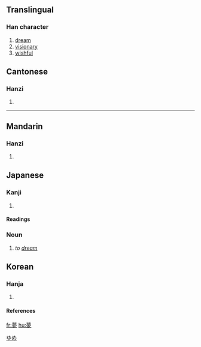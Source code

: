 {{see|梦}}

==Translingual==
===Han character===
{{Han char|rn=36|rad=夕|as=11|sn=14|four=4420<sub>7</sub>|canj=廿田中弓 (TWLN)}}
# [[dream]]
# [[visionary]]
# [[wishful]]


==Cantonese==
===Hanzi===
{{yue-hanzi|jyut=|y=mung6}}
# {{defn|Cantonese}}
----
==Mandarin==
===Hanzi===
{{cmn-hanzi|sim=梦|pin=[[mèng]] (meng4)|wg=meng<sup>4</sup>}}
# {{defn|Mandarin}}

== Japanese ==
===Kanji===
{{ja-kanji|grade=|rs=夕11}}
# {{defn|Japanese}} 
====Readings====
{{ja-readings|on=[[む]] ([[mu]])|kun=[[ゆめ]] ([[yume]]), [[くらい]] ([[kurai]]), [[ゆめみる]] ([[yumemiru]])}}

===Noun===
{{janoun|ゆめ|yume}}
# ''to [[dream]]''

[[Category:Japanese nouns|ゆめ]]

==Korean==
===Hanja===
{{ko-hanja|hangeul=[[몽]]|rv=mong|mr=mong}}
# {{defn|Korean}}
====References====
{{Han ref|kx=0247.160|dkj=05801|dj=0492.060|hdz=20864.190|uh=5922|ud=22818|bh=B9DA|bd=47578}}

[[fr:夢]]
[[hu:夢]]
